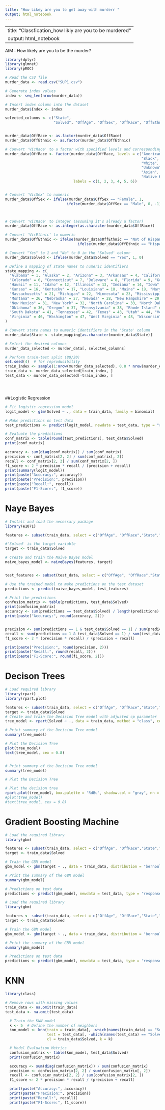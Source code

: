 ```yaml
---
title: "How Likey are you to get away with murderr "
output: html_notebook
---
```

---
title: "Classfication_how likly are you to be murdered"
output: html_notebook
---

AIM : How likely are you to be the  murder?

```r
library(dplyr)
library(glmnet)
library(pROC)

# Read the CSV file
murder_data <- read.csv("SUP1.csv")

# Generate index values
index <- seq_len(nrow(murder_data))

# Insert index column into the dataset
murder_data$Index <- index

selected_columns <- c("State",  
                      "Solved", "OffAge", "OffSex", "OffRace", "OffEthnic")


murder_data$OffRace <- as.factor(murder_data$OffRace)
murder_data$OffEthnic <- as.factor(murder_data$OffEthnic)

# Convert 'VicRace' to a factor with specified levels and corresponding numerical values
murder_data$OffRace <- factor(murder_data$OffRace, levels = c("American Indian or Alaskan Native", 
                                                              "Black", 
                                                              "White", 
                                                              "Unknown", 
                                                              "Asian", 
                                                              "Native Hawaiian or Pacific Islander"),
                               labels = c(1, 2, 3, 4, 5, 6))


# Convert 'VicSex' to numeric
murder_data$OffSex <- ifelse(murder_data$OffSex == "Female", 1,
                            ifelse(murder_data$OffSex == "Male", 0, -1))



# Convert 'VicRace' to integer (assuming it's already a factor)
murder_data$OffRace <- as.integer(as.character(murder_data$OffRace))

# Convert 'VicEthnic' to numeric
murder_data$OffEthnic <- ifelse(murder_data$OffEthnic == "Not of Hispanic origin", 1,
                                 ifelse(murder_data$OffEthnic == "Hispanic", 0, -1))

# Convert "Yes" to 1 and "No" to 0 in the 'Solved' column
murder_data$Solved <- ifelse(murder_data$Solved == "Yes", 1, 0)

# Define a mapping of state names to numeric identifiers
state_mapping <- c(
  "Alabama" = 1, "Alaska" = 2, "Arizona" = 3, "Arkansas" = 4, "California" = 5,
  "Colorado" = 6, "Connecticut" = 7, "Delaware" = 8, "Florida" = 9, "Georgia" = 10,
  "Hawaii" = 11, "Idaho" = 12, "Illinois" = 13, "Indiana" = 14, "Iowa" = 15,
  "Kansas" = 16, "Kentucky" = 17, "Louisiana" = 18, "Maine" = 19, "Maryland" = 20,
  "Massachusetts" = 21, "Michigan" = 22, "Minnesota" = 23, "Mississippi" = 24, "Missouri" = 25,
  "Montana" = 26, "Nebraska" = 27, "Nevada" = 28, "New Hampshire" = 29, "New Jersey" = 30,
  "New Mexico" = 31, "New York" = 32, "North Carolina" = 33, "North Dakota" = 34, "Ohio" = 35,
  "Oklahoma" = 36, "Oregon" = 37, "Pennsylvania" = 38, "Rhode Island" = 39, "South Carolina" = 40,
  "South Dakota" = 41, "Tennessee" = 42, "Texas" = 43, "Utah" = 44, "Vermont" = 45,
  "Virginia" = 46, "Washington" = 47, "West Virginia" = 48, "Wisconsin" = 49, "Wyoming" = 50, "District of Columbia" = 51
)

# Convert state names to numeric identifiers in the 'State' column
murder_data$State <- state_mapping[as.character(murder_data$State)]

# Select the desired columns
murder_data_selected <- murder_data[, selected_columns]

# Perform train-test split (80/20)
set.seed(4)  # for reproducibility
train_index <- sample(1:nrow(murder_data_selected), 0.8 * nrow(murder_data_selected))
train_data <- murder_data_selected[train_index, ]
test_data <- murder_data_selected[-train_index, ]





```

##Logistic Regression

```r


# Fit logistic regression model
logit_model <- glm(Solved ~ ., data = train_data, family = binomial)

# Make predictions on test data
test_predictions <- predict(logit_model, newdata = test_data, type = "response")

# Evaluate the predictions
conf_matrix <- table(round(test_predictions), test_data$Solved)
print(conf_matrix)

accuracy <- sum(diag(conf_matrix)) / sum(conf_matrix)
precision <- conf_matrix[2, 2] / sum(conf_matrix[, 2])
recall <- conf_matrix[2, 2] / sum(conf_matrix[2, ])
f1_score <- 2 * precision * recall / (precision + recall)
print(summary(logit_model))
print(paste("Accuracy:", accuracy))
print(paste("Precision:", precision))
print(paste("Recall:", recall))
print(paste("F1-Score:", f1_score))

```



# Naye Bayes

```r
# Install and load the necessary package
library(e1071)

features <- subset(train_data, select = c("OffAge", "OffRace","State","OffSex"))

#'Solved' is the target variable
target <- train_data$Solved

# Create and train the Naive Bayes model
naive_bayes_model <- naiveBayes(features, target)


test_features <- subset(test_data, select = c("OffAge", "OffRace","State","OffSex"))

# Use the trained model to make predictions on the test dataset
predictions <- predict(naive_bayes_model, test_features)

# Print the predictions
confusion_matrix <- table(predictions, test_data$Solved)
print(confusion_matrix)
accuracy <- sum(predictions == test_data$Solved) / length(predictions)
print(paste("Accuracy:", round(accuracy, 2)))


precision <- sum(predictions == 1 & test_data$Solved == 1) / sum(predictions == 1)
recall <- sum(predictions == 1 & test_data$Solved == 1) / sum(test_data$Solved == 1)
f1_score <- 2 * (precision * recall) / (precision + recall)

print(paste("Precision:", round(precision, 2)))
print(paste("Recall:", round(recall, 2)))
print(paste("F1-Score:", round(f1_score, 2)))


```



# Decison Trees

```r
# Load required library
library(rpart)
library(rpart.plot)

features <- subset(train_data, select = c("OffAge", "OffRace","State","OffSex"))
target <- train_data$Solved
# Create and train the Decision Tree model with adjusted cp parameter
tree_model <- rpart(Solved ~ ., data = train_data, method = "class", control = rpart.control(cp = 0.1))

# Print summary of the Decision Tree model
summary(tree_model)

# Plot the Decision Tree
plot(tree_model)
text(tree_model, cex = 0.8)


# Print summary of the Decision Tree model
summary(tree_model)

# Plot the Decision Tree

# Plot the decision tree
rpart.plot(tree_model, box.palette = "RdBu", shadow.col = "gray", nn = TRUE)
#plot(tree_model)
#text(tree_model, cex = 0.8)
```



# Gradient Boosting Machine 

```r
# Load the required library
library(gbm)

features <- subset(train_data, select = c("OffAge", "OffRace","State","OffSex"))
target <- train_data$Solved

# Train the GBM model
gbm_model <- gbm(target ~ ., data = train_data, distribution = "bernoulli", n.trees = 50, interaction.depth = 3, shrinkage = 0.1)

# Print the summary of the GBM model
summary(gbm_model)

# Predictions on test data
predictions <- predict(gbm_model, newdata = test_data, type = "response")

```

```r
# Load the required library
library(gbm)

features <- subset(train_data, select = c("OffAge", "OffRace","State","OffSex"))
target <- train_data$Solved

# Train the GBM model
gbm_model <- gbm(target ~ ., data = train_data, distribution = "bernoulli", n.trees = 50, interaction.depth = 3, shrinkage = 0.1)

# Print the summary of the GBM model
summary(gbm_model)

# Predictions on test data
predictions <- predict(gbm_model, newdata = test_data, type = "response")

```
# KNN

```r

library(class)

# Remove rows with missing values
train_data <- na.omit(train_data)
test_data <- na.omit(test_data)

  # Train the KNN model
  k <- 5  # Define the number of neighbors
  knn_model <- knn(train = train_data[, -which(names(train_data) == "Solved")], 
                   test = test_data[, -which(names(test_data) == "Solved")], 
                   cl = train_data$Solved, k = k)

  # Model Evaluation Metrics
  confusion_matrix <- table(knn_model, test_data$Solved)
  print(confusion_matrix)

  accuracy <- sum(diag(confusion_matrix)) / sum(confusion_matrix)
  precision <- confusion_matrix[2, 2] / sum(confusion_matrix[, 2])
  recall <- confusion_matrix[2, 2] / sum(confusion_matrix[2, ])
  f1_score <- 2 * precision * recall / (precision + recall)

  print(paste("Accuracy:", accuracy))
  print(paste("Precision:", precision))
  print(paste("Recall:", recall))
  print(paste("F1-Score:", f1_score))



```

